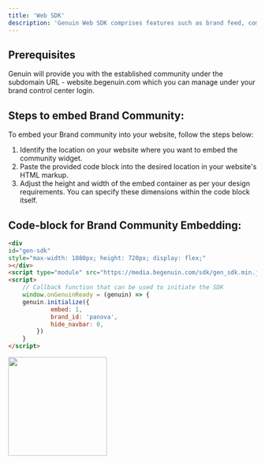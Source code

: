 ```yaml
---
title: 'Web SDK'
description: 'Genuin Web SDK comprises features such as brand feed, communities, and loops.'
---
```


## Prerequisites
Genuin will provide you with the established community under the subdomain URL - website.begenuin.com which you can manage under your brand control center login.

## Steps to embed Brand Community:
To embed your Brand community into your website, follow the steps below:
1. Identify the location on your website where you want to embed the community widget.
2. Paste the provided code block into the desired location in your website's HTML markup.
3. Adjust the height and width of the embed container as per your design requirements.
   You can specify these dimensions within the code block itself.

## Code-block for Brand Community Embedding:

```html
<div
id="gen-sdk"
style="max-width: 1080px; height: 720px; display: flex;"
></div>
<script type="module" src="https://media.begenuin.com/sdk/gen_sdk.min.js"></script>
<script>
	// Callback function that can be used to initiate the SDK
	window.onGenuinReady = (genuin) => {
	genuin.initialize({
			embed: 1,
			brand_id: 'panova',
			hide_navbar: 0,
		})
	}
</script>
```

<img height="200" src="/visual-aids/Scan to download the app.png" />

